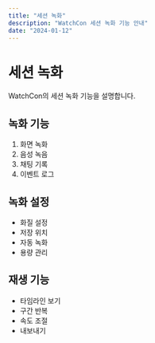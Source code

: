 ```yaml
---
title: "세션 녹화"
description: "WatchCon 세션 녹화 기능 안내"
date: "2024-01-12"
---
```


# 세션 녹화

WatchCon의 세션 녹화 기능을 설명합니다.

## 녹화 기능

1. 화면 녹화
2. 음성 녹음
3. 채팅 기록
4. 이벤트 로그

## 녹화 설정

- 화질 설정
- 저장 위치
- 자동 녹화
- 용량 관리

## 재생 기능

- 타임라인 보기
- 구간 반복
- 속도 조절
- 내보내기
